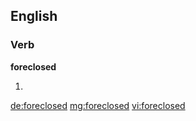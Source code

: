 ==English==

===Verb===
'''foreclosed'''

# {{past of|[[foreclose]]}}

[[de:foreclosed]]
[[mg:foreclosed]]
[[vi:foreclosed]]